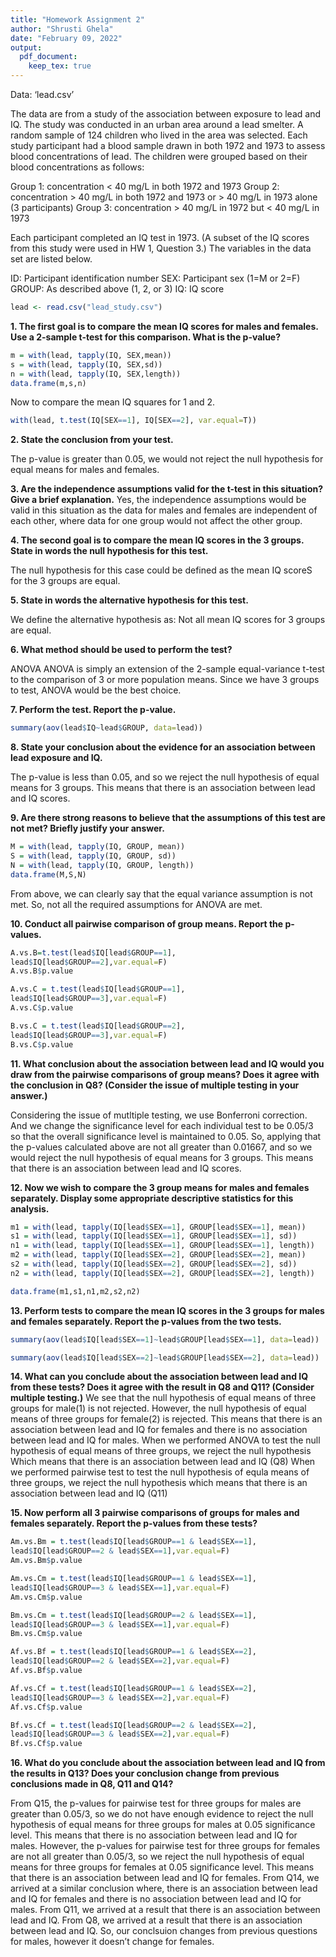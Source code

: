 ```yaml
---
title: "Homework Assignment 2"
author: "Shrusti Ghela"
date: "February 09, 2022"
output: 
  pdf_document:
    keep_tex: true
---
```


Data: ‘lead.csv’

The data are from a study of the association between exposure to lead and IQ. The study was conducted in an urban area around a lead smelter. A random sample of 124 children who lived in the area was selected. Each study participant had a blood sample drawn in both 1972 and 1973 to assess blood concentrations of lead. The children were grouped based on their blood concentrations as follows:

Group 1: concentration < 40 mg/L in both 1972 and 1973
Group 2: concentration > 40 mg/L in both 1972 and 1973 or > 40 mg/L in 1973 alone (3 participants)
Group 3: concentration > 40 mg/L in 1972 but < 40 mg/L in 1973

Each participant completed an IQ test in 1973. (A subset of the IQ scores from this study were used in HW 1, Question 3.) The variables in the data set are listed below.

ID: Participant identification number
SEX: Participant sex (1=M or 2=F)
GROUP: As described above (1, 2, or 3)
IQ: IQ score

```r
lead <- read.csv("lead_study.csv")
```

**1. The first goal is to compare the mean IQ scores for males and females. Use a 2-sample t-test for this comparison. What is the p-value?**

```r
m = with(lead, tapply(IQ, SEX,mean))
s = with(lead, tapply(IQ, SEX,sd))
n = with(lead, tapply(IQ, SEX,length))
data.frame(m,s,n)
```
Now to compare the mean IQ squares for 1 and 2. 

```r
with(lead, t.test(IQ[SEX==1], IQ[SEX==2], var.equal=T))
```
**2. State the conclusion from your test.**

The p-value is greater than 0.05, we would not reject the null hypothesis for equal means for males and females. 

**3. Are the independence assumptions valid for the t-test in this situation? Give a brief explanation.**
Yes, the independence assumptions would be valid in this situation as the data for males and females are independent of each other, where data for one group would not affect the other group.

**4. The second goal is to compare the mean IQ scores in the 3 groups. State in words the null hypothesis for this test.**

The null hypothesis for this case could be defined as the mean IQ scoreS for the 3 groups are equal. 

**5. State in words the alternative hypothesis for this test.**

We define the alternative hypothesis as: Not all mean IQ scores for 3 groups are equal.

**6. What method should be used to perform the test?**

ANOVA 
ANOVA is simply an extension of the 2-sample equal-variance t-test to the comparison of 3 or more population means. Since we have 3 groups to test, ANOVA would be the best choice. 

**7. Perform the test. Report the p-value.**

```r
summary(aov(lead$IQ~lead$GROUP, data=lead))
```

**8. State your conclusion about the evidence for an association between lead exposure and IQ.**

The p-value is less than 0.05, and so we reject the null hypothesis of equal means for 3 groups. This means that there is an association between lead and IQ scores. 

**9. Are there strong reasons to believe that the assumptions of this test are not met? Briefly justify your answer.**
```r
M = with(lead, tapply(IQ, GROUP, mean))
S = with(lead, tapply(IQ, GROUP, sd))
N = with(lead, tapply(IQ, GROUP, length))
data.frame(M,S,N)
```
From above, we can clearly say that the equal variance assumption is not met. So, not all the required assumptions for ANOVA are met. 

**10. Conduct all pairwise comparison of group means. Report the p-values.**
```r
A.vs.B=t.test(lead$IQ[lead$GROUP==1],
lead$IQ[lead$GROUP==2],var.equal=F)
A.vs.B$p.value

A.vs.C = t.test(lead$IQ[lead$GROUP==1],
lead$IQ[lead$GROUP==3],var.equal=F)
A.vs.C$p.value

B.vs.C = t.test(lead$IQ[lead$GROUP==2],
lead$IQ[lead$GROUP==3],var.equal=F)
B.vs.C$p.value

```

**11. What conclusion about the association between lead and IQ would you draw from the pairwise comparisons of group means? Does it agree with the conclusion in Q8? (Consider the issue of multiple testing in your answer.)**

Considering the issue of mutltiple testing, we use Bonferroni correction. And we change the significance level for each individual test to be 0.05/3 so that the overall significance level is maintained to 0.05. So, applying that the p-values calculated above are not all greater than 0.01667, and so we would reject the null hypothesis of equal means for 3 groups. This means that there is an association between lead and IQ scores.

**12. Now we wish to compare the 3 group means for males and females separately. Display some appropriate descriptive statistics for this analysis.**


```r

m1 = with(lead, tapply(IQ[lead$SEX==1], GROUP[lead$SEX==1], mean))
s1 = with(lead, tapply(IQ[lead$SEX==1], GROUP[lead$SEX==1], sd))
n1 = with(lead, tapply(IQ[lead$SEX==1], GROUP[lead$SEX==1], length))
m2 = with(lead, tapply(IQ[lead$SEX==2], GROUP[lead$SEX==2], mean))
s2 = with(lead, tapply(IQ[lead$SEX==2], GROUP[lead$SEX==2], sd))
n2 = with(lead, tapply(IQ[lead$SEX==2], GROUP[lead$SEX==2], length))

data.frame(m1,s1,n1,m2,s2,n2)

```

**13. Perform tests to compare the mean IQ scores in the 3 groups for males and females separately. Report the p-values from the two tests.**

```r
summary(aov(lead$IQ[lead$SEX==1]~lead$GROUP[lead$SEX==1], data=lead))
```
```r
summary(aov(lead$IQ[lead$SEX==2]~lead$GROUP[lead$SEX==2], data=lead))
```
**14. What can you conclude about the association between lead and IQ from these tests? Does it agree with the result in Q8 and Q11? (Consider multiple testing.)**
We see that the null hypothesis of equal means of three groups for male(1) is not rejected. However, the null hypothesis of equal means of three groups for female(2) is rejected. This means that there is an association between lead and IQ for females and there is no association between lead and IQ for males.
When we performed ANOVA to test the null hypothesis of equal means of three groups, we reject the null hypothesis Which means that there is an association between lead and IQ (Q8)
When we performed pairwise test to test the null hypothesis of equla means of three groups, we reject the null hypothesis which means that there is an association between lead and IQ (Q11)

**15. Now perform all 3 pairwise comparisons of groups for males and females separately. Report the p-values from these tests?**
```r
Am.vs.Bm = t.test(lead$IQ[lead$GROUP==1 & lead$SEX==1],
lead$IQ[lead$GROUP==2 & lead$SEX==1],var.equal=F)
Am.vs.Bm$p.value

Am.vs.Cm = t.test(lead$IQ[lead$GROUP==1 & lead$SEX==1],
lead$IQ[lead$GROUP==3 & lead$SEX==1],var.equal=F)
Am.vs.Cm$p.value

Bm.vs.Cm = t.test(lead$IQ[lead$GROUP==2 & lead$SEX==1],
lead$IQ[lead$GROUP==3 & lead$SEX==1],var.equal=F)
Bm.vs.Cm$p.value
```
```r
Af.vs.Bf = t.test(lead$IQ[lead$GROUP==1 & lead$SEX==2],
lead$IQ[lead$GROUP==2 & lead$SEX==2],var.equal=F)
Af.vs.Bf$p.value

Af.vs.Cf = t.test(lead$IQ[lead$GROUP==1 & lead$SEX==2],
lead$IQ[lead$GROUP==3 & lead$SEX==2],var.equal=F)
Af.vs.Cf$p.value

Bf.vs.Cf = t.test(lead$IQ[lead$GROUP==2 & lead$SEX==2],
lead$IQ[lead$GROUP==3 & lead$SEX==2],var.equal=F)
Bf.vs.Cf$p.value
```
**16. What do you conclude about the association between lead and IQ from the results in Q13? Does your conclusion change from previous conclusions made in Q8, Q11 and Q14?**

From Q15, the p-values for pairwise test for three groups for males are greater than 0.05/3, so we do not have enough evidence to reject the null hypothesis of equal means for three groups for males at 0.05 significance level. This means that there is no association between lead and IQ for males. 
However, the p-values for pairwise test for three groups for females are not all greater than 0.05/3, so we reject the null hypothesis of equal means for three groups for females at 0.05 significance level. This means that there is an association between lead and IQ for females. 
From Q14, we arrived at a similar conclusion where,  there is an association between lead and IQ for females and there is no association between lead and IQ for males.
From Q11, we arrived at a result that there is an association between lead and IQ.
From Q8, we arrived at a result that there is an association between lead and IQ.
So, our conclsuion changes from previous questions for males, however it doesn't change for females. 
